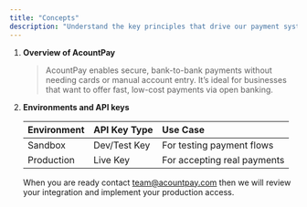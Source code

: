 ```yaml
---
title: "Concepts"
description: "Understand the key principles that drive our payment system."
---
```


1. **Overview of AcountPay**

   > AcountPay enables secure, bank-to-bank payments without needing cards or manual account entry. It’s ideal for businesses that want to offer fast, low-cost payments via open banking.
2. **Environments and API keys**

   | **Environment** | **API Key Type** | **Use Case**                |
   | :-------------- | :--------------- | :-------------------------- |
   | Sandbox         | Dev/Test Key     | For testing payment flows   |
   | Production      | Live Key         | For accepting real payments |

   When you are ready contact team@acountpay.com then we will review your integration and implement your production access.